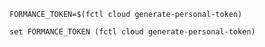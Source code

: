 
<Tabs>

<TabItem value="bash" label="Bash / ZSH">

```shell
FORMANCE_TOKEN=$(fctl cloud generate-personal-token)
```

</TabItem>

<TabItem value="fish" label="Fish">

```shell
set FORMANCE_TOKEN (fctl cloud generate-personal-token)
```

</TabItem>

</Tabs>